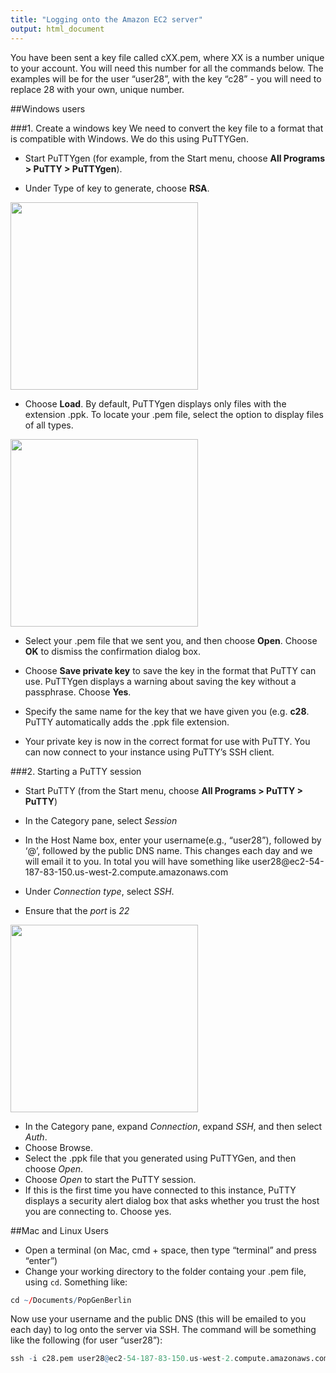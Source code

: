 ```yaml
---
title: "Logging onto the Amazon EC2 server"
output: html_document
---
```


You have been sent a key file called cXX.pem, where XX is a number unique to your account. You will need this number for all the commands below. The examples will be for the user "user28", with the key "c28" - you will need to replace 28 with your own, unique number.


##Windows users

###1. Create a windows key
We need to convert the key file to a format that is compatible with Windows. We do this using PuTTYGen.

- Start PuTTYgen (for example, from the Start menu, choose **All Programs > PuTTY > PuTTYgen**).

- Under Type of key to generate, choose **RSA**.

<div align="center">
<img src="Images/RSH.png" width=300>
</div>

- Choose **Load**. By default, PuTTYgen displays only files with the extension .ppk. To locate your .pem file, select the option to display files of all types.

<div align="center">
<img src="Images/allfiles.png" width=300>
</div>

- Select your .pem file that we sent you, and then choose **Open**. Choose **OK** to dismiss the confirmation dialog box.

- Choose **Save private key** to save the key in the format that PuTTY can use. PuTTYgen displays a warning about saving the key without a passphrase. Choose **Yes**.

- Specify the same name for the key that we have given you (e.g. **c28**. PuTTY automatically adds the .ppk file extension.

- Your private key is now in the correct format for use with PuTTY. You can now connect to your instance using PuTTY's SSH client.

###2. Starting a PuTTY session

- Start PuTTY (from the Start menu, choose **All Programs > PuTTY > PuTTY**)

- In the Category pane, select *Session*
- In the Host Name box, enter your username(e.g., "user28"), followed by '@', followed by the public DNS name. This changes each day and we will email it to you. In total you will have something like user28@ec2-54-187-83-150.us-west-2.compute.amazonaws.com
- Under *Connection type*, select *SSH*.
- Ensure that the *port* is *22*

<div align="center">
<img src="Images/port.png" width=300>
</div>

- In the Category pane, expand *Connection*, expand *SSH*, and then select *Auth*.
- Choose Browse.
- Select the .ppk file that you generated using PuTTYGen, and then choose *Open*.
- Choose *Open* to start the PuTTY session.
- If this is the first time you have connected to this instance, PuTTY displays a security alert dialog box that asks whether you trust the host you are connecting to. Choose yes.



##Mac and Linux Users

- Open a terminal (on Mac, cmd + space, then type "terminal" and press "enter")
- Change your working directory to the folder containg your .pem file, using `cd`. Something like:

```r
cd ~/Documents/PopGenBerlin
```

Now use your username and the public DNS (this will be emailed to you each day) to log onto the server via SSH.  The command will be something like the following (for user "user28"):

```r
ssh -i c28.pem user28@ec2-54-187-83-150.us-west-2.compute.amazonaws.com

```
